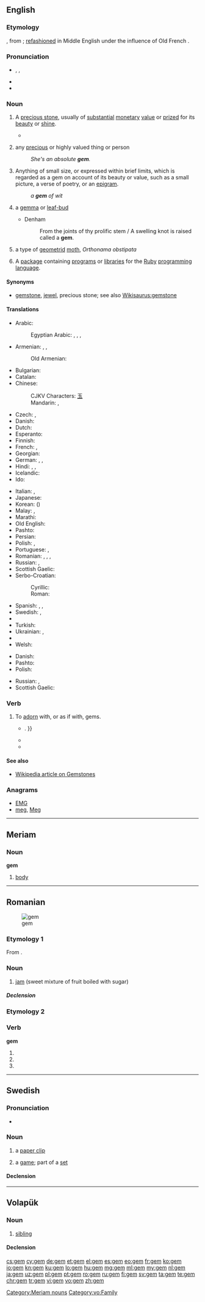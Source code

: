 {{also|gêm}}
==English==

{{wikipedia|gemstone}}

===Etymology===
{{etyl|ang|en}} {{term|gimm|ġimm|lang=ang}}, from {{etyl|la|en}} {{term|gemma|lang=la}}; [[refashion]]ed in Middle English under the influence of Old French {{term|gemme|lang=fro}}.

===Pronunciation===
* {{enPR|jĕm}}, {{IPA|/d͡ʒɛm/}}, {{X-SAMPA|/dZem/}}
* {{audio|en-us-gem.ogg|Audio (US)}}
* {{rhymes|ɛm}}

===Noun===
{{en-noun}}

# A [[precious stone]], usually of [[substantial]] [[monetary]] [[value]] or [[prize]]d for its [[beauty]] or [[shine]].
#: {{rfquotek|Milton}}
#* {{quote-magazine|date=2012-03
|author=Lee A. Groat
|title=Gemstones
|volume=100|issue=2|page=128
|magazine=[[w:American Scientist|American Scientist]]
|url=http://www.americanscientist.org/issues/feature/2012/2/gemstones
|passage=Although there are dozens of different types of '''gems''', among the best known and most important are diamond, ruby and sapphire, emerald and other gem forms of the mineral beryl, chrysoberyl, tanzanite, tsavorite, topaz and jade.}}
# {{context|figuratively|lang=en}} any [[precious]] or highly valued<!--do not hyphenate "highly valued"; "highly" cannot qualify "thing"--> thing or person
#: ''She's an absolute '''gem'''.''
# Anything of small size, or expressed within brief limits, which is regarded as a gem on account of its beauty or value, such as a small picture, a verse of poetry, or an [[epigram]].
#: ''a '''gem''' of wit''
# {{context|obsolete|lang=en}} a [[gemma]] or [[leaf-bud]]
#* Denham
#*: From the joints of thy prolific stem / A swelling knot is raised called a '''gem'''.
# a type of [[geometrid]] [[moth]], ''Orthonama obstipata''
# {{context|computing|lang=en}} A [[package]] containing [[program]]s or [[library|libraries]] for the [[Ruby]] [[programming language]].

====Synonyms====
* {{sense|precious stone}} [[gemstone]], [[jewel]], precious stone; see also [[Wikisaurus:gemstone]]

====Translations====
{{trans-top|precious stone}}
* Arabic: {{t-|ar|جوهرة|f|tr=jáwhara|sc=Arab}}
*: Egyptian Arabic: {{tø|arz|جوهرة|f|tr=gawhara|sc=Arab}}, {{tø|arz|ماسة|f|tr=masa|sc=Arab}}, {{tø|arz|فص|m|tr=faṣ|sc=Arab}}, {{tø|arz|حجر كريم|m|tr=ḥagar karim|sc=Arab}}
* Armenian: {{t-|hy|թանկարժեք քար|tr=t'ankaržek' k'ar|sc=Armn}}, {{t-|hy|ակ|tr=ak|sc=Armn}}, {{t|hy|գոհար|sc=Armn}}
*: Old Armenian: {{t-|hy|ակն|tr=akn|sc=Armn}}
* Bulgarian: {{t-|bg|скъпоценен камък|m|tr=skăpocenen kamăk|sc=Cyrl}}
* Catalan: {{t-|ca|gemma|f}}
* Chinese:
*: CJKV Characters: [[玉]]
*: Mandarin: {{t|cmn|寶石|sc=Hani}}, {{t|cmn|宝石|tr=bǎoshí|sc=Hani}}
* Czech: {{t-|cs|klenot|m}}, {{t+|cs|drahokam|m}}
* Danish: {{t-|da|ædelsten|c}}
* Dutch: {{t+|nl|edelsteen|m}}
* Esperanto: {{t-|eo|juvelo}}
* Finnish: {{t+|fi|jalokivi}}
* French: {{t+|fr|joyau|m}}, {{t+|fr|pierre précieuse|f}}
* Georgian: {{t-|ka|ძვირფასი ქვა|sc=Geor|tr=jvirp'asi k'va}}
* German: {{t+|de|Edelstein|m}}, {{t+|de|Juwel|n}}, {{t+|de|Kleinod|n}}
* Hindi: {{t-|hi|मणि|m|tr=maṇi|sc=Deva}}, {{t-|hi|रत्न|tr=rátna|sc=Deva}}, {{t-|hi|पत्थर|m|tr=patthar|sc=Deva}}
* Icelandic: {{t+|is|gimsteinn|m}}
* Ido: {{t+|io|juvelo}}
{{trans-mid}}
* Italian: {{t+|it|gemma|f}}, {{t-|it|pietra preziosa|f}}
* Japanese: {{t+|ja|宝石|tr=ほうせき, hōseki|sc=Jpan}}
* Korean: {{t+|ko|보석|tr=boseok|sc=Kore}} ({{t+|ko|寶石|sc=Kore}})
* Malay: {{t-|ms|permata}}, {{t|ms|jauhar}}
* Marathi: {{t-|mr|रत्न|sc=Deva}}
* Old English: {{t-|ang|gimm|m|alt=ġimm}}
* Pashto: {{t+|ps|غمی|m|tr=ghamai|sc=ps-Arab}}
* Persian: {{t+|fa|گوهر|tr=gohar|sc=fa-Arab}}
* Polish: {{t-|pl|klejnot|m}}, {{t+|pl|kamień szlachetny|m}}
* Portuguese: {{t+|pt|gema|f}}, {{t+|pt|pedra preciosa|f}}
* Romanian: {{t-|ro|nestemată|f}}, {{t-|ro|piatră prețioasă|f}}, {{t-|ro|gemă|f}}, {{t-|ro|giuvaier}}
* Russian: {{t+|ru|драгоценный камень|m|tr=dragocénnyj kámen'|sc=Cyrl}}, {{t+|ru|самоцвет|m|tr=samocvét|sc=Cyrl}}
* Scottish Gaelic: {{t-|gd|neamhnaid|f}}
* Serbo-Croatian:
*: Cyrillic: {{t-|sh|драгуљ|m|sc=Cyrl}}
*: Roman: {{t-|sh|dragulj|m}}
* Spanish: {{t+|es|joya|f}}, {{t+|es|alhaja|f}}, {{t+|es|piedra preciosa|f}}
* Swedish: {{t+|sv|juvel|c}}, {{t+|sv|ädelsten|c}}
* {{trreq|th}}
* Turkish: {{t+|tr|mücevher}}
* Ukrainian: {{t-|uk|дорогоцінний камінь|m|tr=dorohocínnyj kámin'|sc=Cyrl}}, {{t-|uk|самоцвіт|m|tr=samocvít|sc=Cyrl}}
* {{trreq|vi}}
* Welsh: {{t+|cy|gem|f}}
{{trans-bottom}}

{{trans-top|precious or highly valued thing or person}}
* Danish: {{t-|da|perle|c}}
* Pashto: {{t+|ps|غمی|m|tr=ghamai|sc=ps-Arab}}
* Polish: {{t+|pl|skarb|m}}
{{trans-mid}}
* Russian: {{t+|ru|жемчужина|f|tr=žemčúžina|sc=Cyrl}}, {{t+|ru|драгоценность|f|tr=dragocénnost'|sc=Cyrl}}
* Scottish Gaelic: {{t-|gd|neamhnaid|f}}
{{trans-bottom}}

{{trans-see|obsolete: gemma|gemma}}

{{trans-top|type of geometrid moth}}
{{trans-mid}}
{{trans-bottom}}

===Verb===
{{en-verb|gems|gemming|gemmed}}

# {{context|transitive|lang=en}} To [[adorn]] with, or as if with, gems.
#* {{quote-book|year=1827|author=Various|title=The Mirror of Literature, Amusement, and Instruction, Vol. 10,|chapter=|edition=|url=http://www.gutenberg.org/etext/10026
|passage=A few bright and beautiful stars '''gemmed''' the wide concave of heaven{{...|; the air was soft and balmy, scarcely agitating the leaves of the forest trees; the fragrance-weeping limes gave out their richest scent, and the gentle gush of fountains, and the tricklings of the mountain springs, came in music on the ear; and had the traveller been more at ease, the calm and tranquil scene must have diffused its soothing influence over his heart}}. }}
#* {{quote-book|year=1872|author=J. Fenimore Cooper|title=The Bravo|chapter=|edition=|url=http://www.gutenberg.org/etext/10363
|passage=Above was the firmament, '''gemmed''' with worlds, and sublime in immensity. }}
#* {{quote-book|year=1920|author=John Freeman|title=Poems New and Old|chapter=|edition=|url=http://www.gutenberg.org/etext/12026
|passage=The rain Shook from fruit bushes in new showers again As I brushed past, and '''gemmed''' the window pane. }}

====See also====
* [[w:gemstone|Wikipedia article on Gemstones]]

===Anagrams===
* [[EMG#English|EMG]]
* [[meg#English|meg]], [[Meg#English|Meg]]

----

==Meriam==

===Noun===
'''gem'''

# [[body]]

[[Category:Meriam nouns]]

----

==Romanian==
[[Image:Strawberry jam on a dish.JPG|thumb|gem]]

===Etymology 1===
From {{etyl|en|ro}} {{term|jam|lang=en}}.

===Noun===
{{ro-noun|n|gemuri}}

# [[jam]] (sweet mixture of fruit boiled with sugar)

=====Declension=====
{{ro-noun-n|pl=gemuri|def=gemul}}

===Etymology 2===

===Verb===
'''gem'''

# {{ro-form-verb|1s|pres|geme}}
# {{ro-form-verb|1s|sub|geme}}
# {{ro-form-verb|3p|pres|geme}}

----

==Swedish==

===Pronunciation===
* {{IPA|/ɡeːm/|lang=sv}}

===Noun===
{{sv-noun|n}}

# a [[paper clip]]
# {{context|tennis|lang=sv}} a [[game]]; part of a [[set]]

====Declension====
{{sv-noun-n-zero}}

----

==Volapük==

===Noun===
{{vo-noun}}

# [[sibling]]

====Declension====
{{vo-decl-noun}}

[[Category:vo:Family]]

[[cs:gem]]
[[cy:gem]]
[[de:gem]]
[[et:gem]]
[[el:gem]]
[[es:gem]]
[[eo:gem]]
[[fr:gem]]
[[ko:gem]]
[[io:gem]]
[[kn:gem]]
[[ku:gem]]
[[lo:gem]]
[[hu:gem]]
[[mg:gem]]
[[ml:gem]]
[[my:gem]]
[[nl:gem]]
[[ja:gem]]
[[uz:gem]]
[[pl:gem]]
[[pt:gem]]
[[ro:gem]]
[[ru:gem]]
[[fi:gem]]
[[sv:gem]]
[[ta:gem]]
[[te:gem]]
[[chr:gem]]
[[tr:gem]]
[[vi:gem]]
[[vo:gem]]
[[zh:gem]]